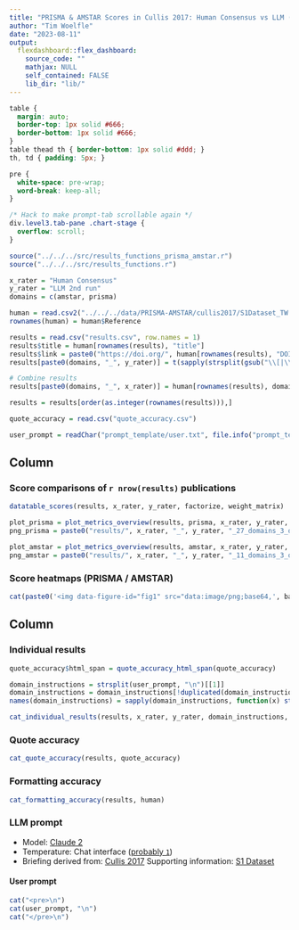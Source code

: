 ```yaml
---
title: "PRISMA & AMSTAR Scores in Cullis 2017: Human Consensus vs LLM (Claude 2) - 2nd run"
author: "Tim Woelfle"
date: "2023-08-11"
output: 
  flexdashboard::flex_dashboard:
    source_code: ""
    mathjax: NULL
    self_contained: FALSE
    lib_dir: "lib/"
---
```


```css
table {
  margin: auto;
  border-top: 1px solid #666;
  border-bottom: 1px solid #666;
}
table thead th { border-bottom: 1px solid #ddd; }
th, td { padding: 5px; }

pre {
  white-space: pre-wrap;
  word-break: keep-all;
}

/* Hack to make prompt-tab scrollable again */
div.level3.tab-pane .chart-stage {
  overflow: scroll;
}
```

```r
source("../../../src/results_functions_prisma_amstar.r")
source("../../../src/results_functions.r")

x_rater = "Human Consensus"
y_rater = "LLM 2nd run"
domains = c(amstar, prisma)

human = read.csv2("../../../data/PRISMA-AMSTAR/cullis2017/S1Dataset_TW.csv", na.strings = NULL)
rownames(human) = human$Reference

results = read.csv("results.csv", row.names = 1)
results$title = human[rownames(results), "title"]
results$link = paste0("https://doi.org/", human[rownames(results), "DOI"])
results[paste0(domains, "_", y_rater)] = t(sapply(strsplit(gsub("\\[|\\]|\\'", "", results$llm_scores), ", ", fixed=T), as.character)) # strtoi

# Combine results
results[paste0(domains, "_", x_rater)] = human[rownames(results), domains]

results = results[order(as.integer(rownames(results))),]

quote_accuracy = read.csv("quote_accuracy.csv")

user_prompt = readChar("prompt_template/user.txt", file.info("prompt_template/user.txt")$size)
```

Column {data-width=55}
-------------------------------------

### Score comparisons of `r nrow(results)` publications

```r
datatable_scores(results, x_rater, y_rater, factorize, weight_matrix)
```

```r
plot_prisma = plot_metrics_overview(results, prisma, x_rater, y_rater, factorize, weight_matrix, nrow=6, ncol=5)
png_prisma = paste0("results/", x_rater, "_", y_rater, "_27_domains_3_options.png")

plot_amstar = plot_metrics_overview(results, amstar, x_rater, y_rater, factorize, weight_matrix, nrow=4)
png_amstar = paste0("results/", x_rater, "_", y_rater, "_11_domains_3_options.png")
```

### Score heatmaps (<a onclick="data = 'data:image/png;base64,`r base64enc::base64encode(png_prisma)`'; $('#score-heatmaps-prisma-amstar p.image-container')[0].style = 'background: url(&quot;' + data + '&quot;) center center / contain no-repeat;'; $('p.image-container img')[0].src = data;" style="cursor: pointer">PRISMA</a> / <a onclick="data = 'data:image/png;base64,`r base64enc::base64encode(png_amstar)`'; $('#score-heatmaps-prisma-amstar p.image-container')[0].style = 'background: url(&quot;' + data + '&quot;) center center / contain no-repeat;'; $('p.image-container img')[0].src = data;" style="cursor: pointer">AMSTAR</a>) {data-height=720}

```r
cat(paste0('<img data-figure-id="fig1" src="data:image/png;base64,', base64enc::base64encode(png_prisma), '" width="1536">'))
```

Column {data-width=45 .tabset}
-------------------------------------

### Individual results

```r
quote_accuracy$html_span = quote_accuracy_html_span(quote_accuracy)

domain_instructions = strsplit(user_prompt, "\n")[[1]]
domain_instructions = domain_instructions[!duplicated(domain_instructions)]
names(domain_instructions) = sapply(domain_instructions, function(x) strsplit(x, " ")[[1]][1])

cat_individual_results(results, x_rater, y_rater, domain_instructions, quote_accuracy)
```

### Quote accuracy

```r
cat_quote_accuracy(results, quote_accuracy)
```

### Formatting accuracy

```r
cat_formatting_accuracy(results, human)
```

### LLM prompt

* Model: [Claude 2](https://www.anthropic.com/index/claude-2)
* Temperature: Chat interface ([probably `1`](https://docs.anthropic.com/claude/reference/complete_post))
* Briefing derived from: [Cullis 2017](https://doi.org/10.1371/journal.pone.0175213) Supporting information: [S1 Dataset](https://doi.org/10.1371/journal.pone.0175213.s004)

#### User prompt

```r
cat("<pre>\n")
cat(user_prompt, "\n")
cat("</pre>\n")
```
